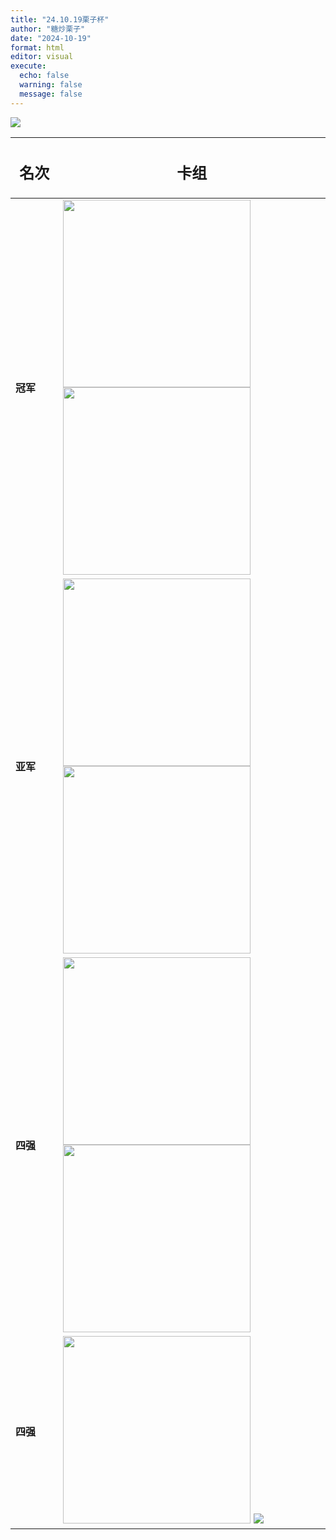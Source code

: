 ```yaml
---
title: "24.10.19栗子杯"
author: "糖炒栗子"
date: "2024-10-19"
format: html
editor: visual
execute:
  echo: false
  warning: false
  message: false
---
```


![](Picture/结果.jpg)

+-------------+-------------------------------------------------------------------------+
| ## 名次     | ## 卡组                                                                 |
+=============+=========================================================================+
| **冠军**    | ![](Picture/冠军1.jpg){width="300"} ![](Picture/冠军2.jpg){width="300"} |
+-------------+-------------------------------------------------------------------------+
| **亚军**    | ![](Picture/亚军1.jpg){width="300"} ![](Picture/亚军2.jpg){width="300"} |
+-------------+-------------------------------------------------------------------------+
| **四强**    | ![](Picture/四强1.jpg){width="300"} ![](Picture/四强2.jpg){width="300"} |
+-------------+-------------------------------------------------------------------------+
| **四强**    | ![](Picture/四强3.jpg){width="300"} ![](Picture/四强4.jpg)              |
+-------------+-------------------------------------------------------------------------+
